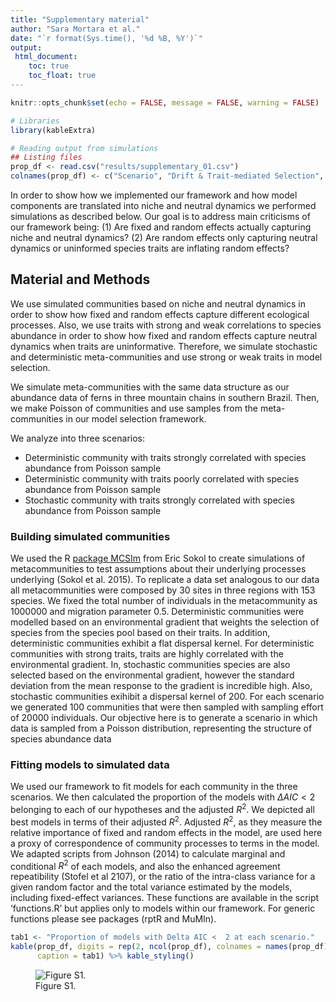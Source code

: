 ```yaml
---
title: "Supplementary material"
author: "Sara Mortara et al."
date: "`r format(Sys.time(), '%d %B, %Y')`"
output: 
 html_document:
    toc: true
    toc_float: true
---
```



```r
knitr::opts_chunk$set(echo = FALSE, message = FALSE, warning = FALSE)

# Libraries
library(kableExtra)

# Reading output from simulations
## Listing files
prop_df <- read.csv("results/supplementary_01.csv")
colnames(prop_df) <- c("Scenario", "Drift & Trait-mediated Selection", "Drift & Selection", "Trait-mediated Selection", "Selection", "Drift", "Idyosyncratic")
```

In order to show how we implemented our framework and how model
components are translated into niche and neutral dynamics we performed
simulations as described below. Our goal is to
address main criticisms of our framework being: (1) Are fixed and random
effects actually capturing niche and neutral dynamics? (2) Are random
effects only capturing neutral dynamics or uninformed species traits
are inflating random effects?

## Material and Methods 

We use simulated communities based on niche and neutral dynamics in order to
show how fixed and random effects capture different ecological
processes. Also, we use traits with strong and weak correlations to
species abundance in order to show how fixed and random effects
capture neutral dynamics when traits are uninformative. Therefore, we
simulate stochastic and deterministic meta-communities and use strong
or weak traits in model selection.

We simulate meta-communities with the same data structure as our
abundance data of ferns in three mountain chains in southern
Brazil. Then, we make Poisson of communities and use samples from the
meta-communities in our model selection framework.

We analyze into three scenarios:

* Deterministic community with traits strongly correlated with species
  abundance from Poisson sample
* Deterministic community with traits poorly correlated with species
  abundance from Poisson sample
* Stochastic community with traits strongly correlated with species
  abundance from Poisson sample

### Building simulated communities

We used the R [package MCSIm](http://rstudio-pubs-static.s3.amazonaws.com/159425_80725873417e42fdb13821c10a198281.html) from Eric Sokol to create simulations of metacommunities to test assumptions about their underlying processes underlying (Sokol et al. 2015). To replicate a data set analogous to our data all metacommunities were composed by 30 sites in three regions with 153 species. We fixed the total number of individuals in the metacommunity as 1000000 and migration parameter 0.5. Deterministic communities were modelled based on an environmental gradient that weights the selection of species from the species pool based on their traits. In addition, deterministic communities exhibit a flat dispersal kernel. For deterministic communities with strong traits, traits are highly correlated with the environmental gradient. In, stochastic communities species are also selected based on the environmental gradient, however the standard deviation from the mean response to the gradient is incredible high. Also, stochastic communities exihibit a dispersal kernel of 200. For each scenario we generated 100 communities that were then sampled with sampling effort of 20000 individuals. Our objective here is to generate
a scenario in which data is sampled from a Poisson distribution,
representing the structure of species abundance data

### Fitting models to simulated data 

We used our framework to fit models for each community in the three scenarios. We then calculated the proportion of the models with $\Delta{AIC} < 2$ belonging to each of our hypotheses and the adjusted $R^{2}$. We depicted all best models in terms of their adjusted
$R^{2}$. Adjusted $R^{2}$, as they measure the relative importance of
fixed and random effects in the model, are used here a proxy of
correspondence of community processes to terms in the
model. We adapted scripts from Johnson (2014) to calculate marginal and
conditional $R^{2}$ of each models, and also the enhanced agreement
repeatibility (Stofel et al 2107), or the ratio of the intra-class
variance for a given random factor and the total variance estimated by
the models, including fixed-effect variances. These functions are
available in the script 'functions.R' but applies only to models within our framework. For generic functions please see packages (rptR and MuMIn).


```r
tab1 <- "Proportion of models with Delta AIC <  2 at each scenario."
kable(prop_df, digits = rep(2, ncol(prop_df), colnames = names(prop_df)), 
      caption = tab1) %>% kable_styling()
```

![Figure S1. ](../figures/S1.png)


